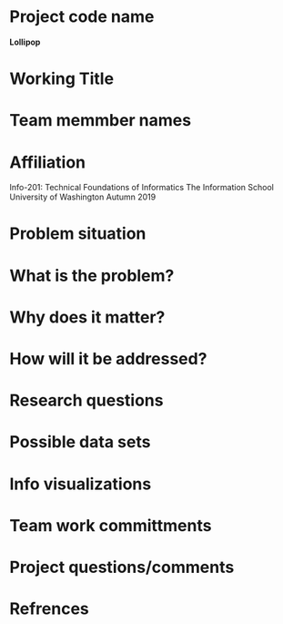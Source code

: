 # Project code name 
**Lollipop**

# Working Title


# Team memmber names


# Affiliation
Info-201: Technical Foundations of Informatics
The Information School
University of Washington
Autumn 2019

# Problem situation


# What is the problem?


# Why does it matter?


# How will it be addressed?


# Research questions


# Possible data sets


# Info visualizations


# Team work committments


# Project questions/comments


# Refrences
